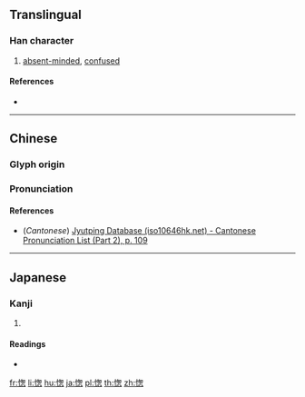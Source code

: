 {{character info/new}}
==Translingual==

===Han character===
{{Han char|rn=61|rad=心|as=09|sn=13|four=|canj=PPKP|ids=⿰忄怱}}

# [[absent-minded]], [[confused]]

====References====
* {{Han ref|kx=0395.260|dkj=10956|dj=0734.020|hdz=42330.110|uh=6121|ud=24865}}

----

==Chinese==
{{zh-forms}}

===Glyph origin===
{{Han etym}}

===Pronunciation===
{{zh-pron
|m=zǒng,lèng
|c=zung2
|mc=y
|oc=y
|ma=
|cat=a
}}

====References====
* (''Cantonese'') [http://www.iso10646hk.net/jp/document/download.jsp Jyutping Database (iso10646hk.net) - Cantonese Pronunciation List (Part 2), p. 109]

----

==Japanese==

===Kanji===
{{ja-kanji|grade=|rs=心09}}

# {{defn|lang=ja|sort=心09}}

====Readings====
* {{ja-readings|on=[[そう]] (sō), [[す]] (su)|kun=}}

[[fr:愡]]
[[li:愡]]
[[hu:愡]]
[[ja:愡]]
[[pl:愡]]
[[th:愡]]
[[zh:愡]]